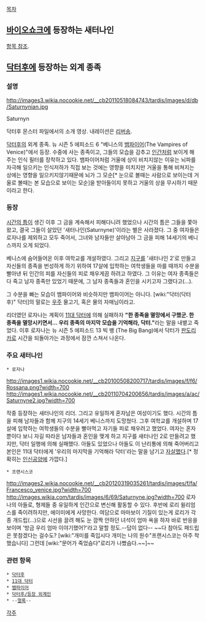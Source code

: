 [[목차]]
== [[바이오쇼크]]에 등장하는 새터나인 ==
[[새터나인(바이오쇼크)|항목 참조]].

== [[닥터후]]에 등장하는 외계 종족 ==

=== 설명 ===
http://images3.wikia.nocookie.net/__cb20110518084743/tardis/images/d/db/Saturnynian.jpg

Saturnyn

{{{#!html
<iframe width="560" height="315" src="//www.youtube.com/embed/Nxsjqm1qrqg" frameborder="0" allowfullscreen></iframe>
}}}
닥터후 몬스터 파일에서의 소개 영상. 내레이션은 [[리버송]].

[[닥터후]]의 외계 종족. 뉴 시즌 5 에피소드 6 "베니스의 [[뱀파이어]](The Vampires of Venice)"에서 등장. 수중에 사는 종족이고, 그들의 모습을 감추고 [[인간]]처럼 보이게 해 주는 인식 필터를 장착하고 있다. 뱀파이어처럼 거울에 상이 비치지않는 이유는 뇌파를 자극해 일으키는 인식저하가 직접 보는 것에는 영향을 미치지만 거울을 통해 비쳐지는 상에는 영향을 일으키지않기때문에 뇌가 그 모순[* 눈으로 볼때는 사람으로 보이는데 거울로 볼때는 본 모습으로 보이는 모순]을 받아들이지 못하고 거울의 상을 무시하기 때문이라고 한다. 

=== 등장 ===
[[시간의 틈]]이 생긴 이후 그 금을 계속해서 피해다니려 했었으나 시간의 틈은 그들을 쫓아왔고, 결국 그들이 살았던 '새터나인(Saturnyne)'이라는 별은 사라졌다. 그 중 여자들은 로자나를 제외하고 모두 죽어서, 그녀와 남자들만 살아남아 그 금을 피해 14세기의 베니스까지 오게 되었다.

베니스에 숨어들어온 이후 여학교를 개설하였다. 그리고 [[지구]]를 '새터나인 2'로 만들고 자신들의 종족을 번성하게 하기 위하여 17살에 입학하는 여학생들을 마를 때까지 수분을 빨아낸 뒤 인간의 피를 자신들의 피로 채우게끔 하려고 하였다. 그 이유는 여자 종족들은 다 죽고 남자 종족만 있었기 때문에, 그 남자 종족들과 혼인을 시키고자 그랬다고(…).
 
그 수분을 빠는 모습이 뱀파이어와 비슷하지만 뱀파이어는 아니다. [wiki:"닥터(닥터후)" 닥터]의 말로는 [[우주]] 물고기, 혹은 물의 자매님이라고.

리더였던 로자나는 계획이 [[11대 닥터]]에 의해 실패하자 '''"한 종족을 멸망에서 구했군. 한 종족을 멸망시키면서... 우리 종족의 마지막 모습을 기억해라, 닥터."'''라는 말을 내뱉고 죽었다. 이후 로자나는 뉴 시즌 5 에피소드 13 빅 뱅 (The Big Bang)에서 닥터가 [[판도리카]]로 시간을 되돌아가는 과정에서 잠깐 스쳐서 나온다.

=== 주요 새터나인 ===
 * 로자나
http://images1.wikia.nocookie.net/__cb20100508200717/tardis/images/f/f6/Rossana.png?width=700
http://images1.wikia.nocookie.net/__cb20110704200656/tardis/images/a/ac/Saturnyne2.jpg?width=700

작중 등장하는 새터나인의 리더. 그리고 유일하게 혼자남은 여성이기도 했다. 시간의 틈을 피해 남자들과 함께 지구의 14세기 베니스까지 도망쳤다. 그후 여학교를 개설하며 17살에 입학하는 여학생들의 수분을 빨아먹고 자기들 피로 채우려고 했었다. 여자는 혼자뿐이다 보니 자길 따라온 남자들과 혼인을 맺게 하고 지구를 새터나인 2로 만들려고 했지만, 닥터 일행에 의해 실패했다. 아들도 있었으나 아들도 이 난리통에 의해 죽어버리고 본인은 11대 닥터에게 '우리의 마지막을 기억해라 닥터'라는 말을 남기고 [[자살]]했다.[* 정확히는 [[인신공양]]에 가깝다.]

 * 프랜시스코
http://images2.wikia.nocookie.net/__cb20120319035261/tardis/images/f/fa/Francesco_venice.jpg?width=700
http://images.wikia.com/tardis/images/6/69/Saturnyne.jpg?width=700
로자나의 아들로, 형제들 중 유일하게 인간으로 변신해 활동할 수 있다. 후반에 로리 윌리엄스를 죽이려하지만, 에이미에게 사망한다. 여담으로 마마보이 기질이 있는게 로리가 각종 개드립(...)으로 시선을 끌려 해도 눈 깜짝 안하던 녀석이 엄마 욕을 하자 바로 반응을 보이며 '방금 우리 엄마 이야기했어?'라고 말할 정도.--답이 없다-- ~~다 참아도 패드립은 못참겠다는 걸수도? [wiki:"개미를 죽입시다 개미는 나의 원수"프랜시스코는 아주 착했습니다] 그런데 [wiki:"문어가 죽었슴다"로리가 나빴슴다.~~]~~

=== 관련 항목 ===
 * [[닥터후]]
 * [[11대 닥터]]
 * [[뱀파이어]]
 * [[닥터후/등장 외계인]]
 * --[[멀록]]--

[[각주]]
